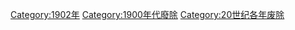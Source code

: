 {{discat|190|2|1899|1910}}
{{Commonscat|1902 disestablishments}}
[[Category:1902年|Category:1902年]]
[[Category:1900年代廢除|Category:1900年代廢除]]
[[Category:20世纪各年废除|Category:20世纪各年废除]]